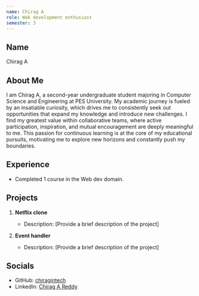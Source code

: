 ```yaml
---
name: Chirag A
role: Web development enthusiast
semester: 3
---
```


## Name
Chirag A

## About Me
I am Chirag A, a second-year undergraduate student majoring in Computer Science and Engineering at PES University. My academic journey is fueled by an insatiable curiosity, which drives me to consistently seek out opportunities that expand my knowledge and introduce new challenges. I find my greatest value within collaborative teams, where active participation, inspiration, and mutual encouragement are deeply meaningful to me. This passion for continuous learning is at the core of my educational pursuits, motivating me to explore new horizons and constantly push my boundaries.

## Experience
- Completed 1 course in the Web dev domain.

## Projects
1. **Netflix clone**
   - Description: [Provide a brief description of the project]

2. **Event handler**
   - Description: [Provide a brief description of the project]


## Socials
- GitHub: [chiragintech](https://github.com/chiragintech)
- LinkedIn: [Chirag A Reddy](https://www.linkedin.com/in/chirag-a-reddy/)
